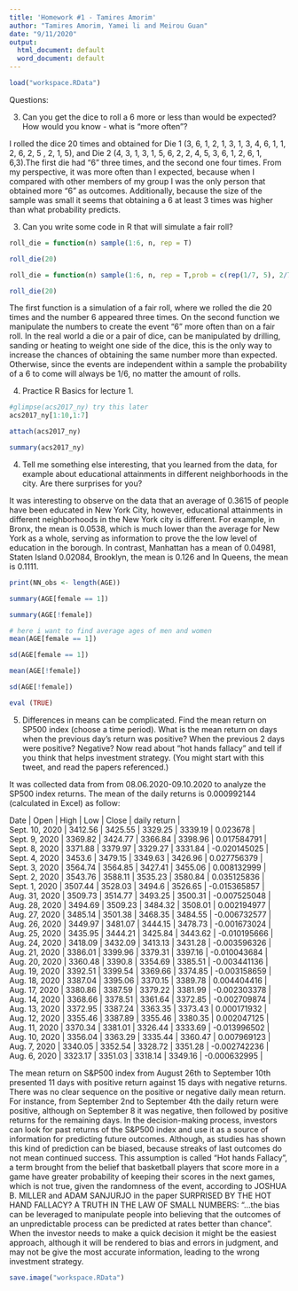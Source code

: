 ---
title: 'Homework #1 - Tamires Amorim'
author: "Tamires Amorim, Yamei li and Meirou Guan"
date: "9/11/2020"
output:
  html_document: default
  word_document: default
---

```{r}
load("workspace.RData")
```

Questions:

3. Can you get the dice to roll a 6 more or less than would be expected? How would you know - what is “more often”?

I rolled the dice 20 times and obtained for Die 1 (3, 6, 1, 2, 1, 3, 1, 3, 4, 6, 1, 1, 2, 6, 2, 5 , 2, 1, 5), and Die 2 (4, 3, 1, 3, 1, 5, 6, 2, 2, 4, 5, 3, 6, 1, 2, 6, 1, 6,3).The first die had "6" three times, and the second one four times. From my perspective, it was more often than I expected, because when I compared with other members of my group I was the only person that obtained more "6" as outcomes. Additionally, because the size of the sample was small it seems that obtaining a 6 at least 3 times was higher than what probability predicts.    

3. Can you write some code in R that will simulate a fair roll?

```{r}
roll_die = function(n) sample(1:6, n, rep = T)
```
```{r}
roll_die(20)
```

```{r}
roll_die = function(n) sample(1:6, n, rep = T,prob = c(rep(1/7, 5), 2/7))
```
```{r}
roll_die(20)
```

The first function is a simulation of a fair roll, where we rolled the die 20 times and the number 6 appeared three times. 
On the second function we manipulate the numbers to create the event "6" more often than on a fair roll. 
In the real world a die or a pair of dice, can be manipulated by drilling, sanding or heating to weight one side of the dice, this is the only way to increase the chances of obtaining the same number more than expected. Otherwise, since the events are independent within a sample the probability of a 6 to come will always be 1/6, no matter the amount of rolls. 


4. Practice R Basics for lecture 1.

```{r}
#glimpse(acs2017_ny) try this later
acs2017_ny[1:10,1:7]
```

```{r}
attach(acs2017_ny)
```


```{r}
summary(acs2017_ny)
```

4. Tell me something else interesting, that you learned from the data, for example about educational attainments in different neighborhoods in the city. Are there surprises for you?

It was interesting to observe on the data that an average of 0.3615 of people have been educated in New York City, however, educational attainments in different neighborhoods in the New York city is different. For example, in Bronx, the mean is 0.0538, which is much lower than the average for New York as a whole, serving as information to prove the the low level of education in the borough. In contrast, Manhattan has a mean of 0.04981, Staten Island 0.02084, Brooklyn, the mean is 0.126 and In Queens, the mean is 0.1111. 


```{r}
print(NN_obs <- length(AGE))
```


```{r}
summary(AGE[female == 1])
```


```{r}
summary(AGE[!female])
```


```{r}
# here i want to find average ages of men and women
mean(AGE[female == 1])
```

```{r}
sd(AGE[female == 1])
```

```{r}
mean(AGE[!female])
```

```{r}
sd(AGE[!female])
```
```{r include=FALSE}
eval (TRUE)
```


5. Differences in means can be complicated. Find the mean return on SP500 index (choose a time period). What is the mean return on days when the previous day’s return was positive? When the previous 2 days were positive? Negative? Now read about “hot hands fallacy” and tell if you think that helps investment strategy. (You might start with this tweet, and read the papers referenced.)

It was collected data from from 08.06.2020-09.10.2020 to analyze the SP500 index returns. The mean of the daily returns is 0.000992144 (calculated in Excel) as follow:

| Date          | Open    | High    | Low     | Close   | daily return | 
| Sept. 10, 2020 | 3412.56 | 3425.55 | 3329.25 | 3339.19 | 0.023678 | 
| Sept. 9, 2020 | 3369.82 | 3424.77 | 3366.84 | 3398.96 | 0.017584791 | 
| Sept. 8, 2020 | 3371.88 | 3379.97 | 3329.27 | 3331.84 | -0.020145025 | 
| Sept. 4, 2020 | 3453.6 | 3479.15 | 3349.63 | 3426.96 | 0.027756379 | 
| Sept. 3, 2020 | 3564.74 | 3564.85 | 3427.41 | 3455.06 | 0.008132999 | 
| Sept. 2, 2020 | 3543.76 | 3588.11 | 3535.23 | 3580.84 | 0.035125836 | 
| Sept. 1, 2020 | 3507.44 | 3528.03 | 3494.6 | 3526.65 | -0.015365857 | 
| Aug. 31, 2020 | 3509.73 | 3514.77 | 3493.25 | 3500.31 | -0.007525048 | 
| Aug. 28, 2020 | 3494.69 | 3509.23 | 3484.32 | 3508.01 | 0.002194977 | 
| Aug. 27, 2020 | 3485.14 | 3501.38 | 3468.35 | 3484.55 | -0.006732577 | 
| Aug. 26, 2020 | 3449.97 | 3481.07 | 3444.15 | 3478.73 | -0.001673024 | 
| Aug. 25, 2020 | 3435.95 | 3444.21 | 3425.84 | 3443.62 | -0.010195666 | 
| Aug. 24, 2020 | 3418.09 | 3432.09 | 3413.13 | 3431.28 | -0.003596326 | 
| Aug. 21, 2020 | 3386.01 | 3399.96 | 3379.31 | 3397.16 | -0.010043684 | 
| Aug. 20, 2020 | 3360.48 | 3390.8 | 3354.69 | 3385.51 | -0.003441136 | 
| Aug. 19, 2020 | 3392.51 | 3399.54 | 3369.66 | 3374.85 | -0.003158659 | 
| Aug. 18, 2020 | 3387.04 | 3395.06 | 3370.15 | 3389.78 | 0.004404416 | 
| Aug. 17, 2020 | 3380.86 | 3387.59 | 3379.22 | 3381.99 | -0.002303378 | 
| Aug. 14, 2020 | 3368.66 | 3378.51 | 3361.64 | 3372.85 | -0.002709874 | 
| Aug. 13, 2020 | 3372.95 | 3387.24 | 3363.35 | 3373.43 | 0.000171932 | 
| Aug. 12, 2020 | 3355.46 | 3387.89 | 3355.46 | 3380.35 | 0.002047125 | 
| Aug. 11, 2020 | 3370.34 | 3381.01 | 3326.44 | 3333.69 | -0.013996502 | 
| Aug. 10, 2020 | 3356.04 | 3363.29 | 3335.44 | 3360.47 | 0.007969123 | 
| Aug. 7, 2020 | 3340.05 | 3352.54 | 3328.72 | 3351.28 | -0.002742236 | 
| Aug. 6, 2020 | 3323.17 | 3351.03 | 3318.14 | 3349.16 | -0.000632995 |

	

The mean return on S&P500 index from August 26th to September 10th presented 11 days with positive return against 15 days with negative returns. There was no clear sequence on the positive or negative daily mean return.  For instance, from September 2nd to September 4th the daily return were positive, although on September 8 it was negative, then followed by positive returns for the remaining days.
In the decision-making process, investors can look for past returns of the S&P500 index and use it as a source of information for predicting future outcomes. Although, as studies has shown this kind of prediction can be biased, because streaks of last outcomes do not mean continued success. This assumption is called “Hot hands Fallacy”, a term brought from the belief that basketball players that score more in a game have greater probability of keeping their scores in the next games, which is not true, given the randomness of the event, according to JOSHUA B. MILLER and ADAM SANJURJO in the paper SURPRISED BY THE HOT HAND FALLACY? A TRUTH IN THE LAW OF SMALL NUMBERS: “…the bias can be leveraged to manipulate people into believing that the outcomes of an unpredictable process can be predicted at rates better than chance”.	
When the investor needs to make a quick decision it might be the easiest approach, although it will be rendered to bias and errors in judgment, and may not be give the most accurate information, leading to the wrong investment strategy.	
	
	
```{r}
save.image("workspace.RData")
```




